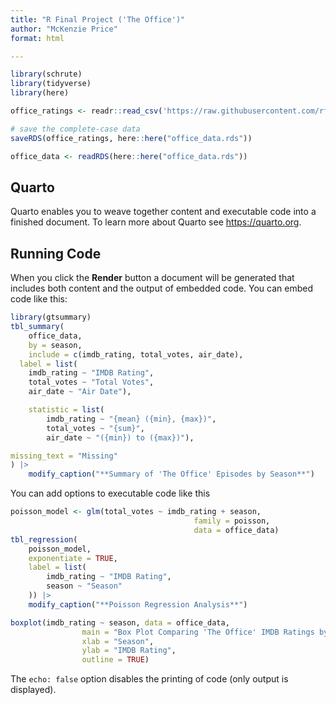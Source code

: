 ```yaml
---
title: "R Final Project ('The Office')"
author: "McKenzie Price"
format: html

---
```

```r
library(schrute)
library(tidyverse)
library(here)

office_ratings <- readr::read_csv('https://raw.githubusercontent.com/rfordatascience/tidytuesday/master/data/2020/2020-03-17/office_ratings.csv')

# save the complete-case data
saveRDS(office_ratings, here::here("office_data.rds"))

office_data <- readRDS(here::here("office_data.rds"))
```

## Quarto

Quarto enables you to weave together content and executable code into a finished document. To learn more about Quarto see <https://quarto.org>.

## Running Code
When you click the **Render** button a document will be generated that includes both content and the output of embedded code. You can embed code like this:

```r
library(gtsummary)
tbl_summary(
	office_data,
	by = season,
	include = c(imdb_rating, total_votes, air_date),
  label = list(
  	imdb_rating ~ "IMDB Rating",
  	total_votes ~ "Total Votes",
  	air_date ~ "Air Date"),

	statistic = list(
		imdb_rating ~ "{mean} ({min}, {max})",
		total_votes ~ "{sum}",
		air_date ~ "({min}) to ({max})"),

missing_text = "Missing"
) |>
	modify_caption("**Summary of 'The Office' Episodes by Season**")
```

You can add options to executable code like this 

```r
poisson_model <- glm(total_votes ~ imdb_rating + season,
										 family = poisson,
										 data = office_data)
tbl_regression(
	poisson_model,
	exponentiate = TRUE,
	label = list(
		imdb_rating ~ "IMDB Rating",
		season ~ "Season"
	)) |>
	modify_caption("**Poisson Regression Analysis**")
```

```r
boxplot(imdb_rating ~ season, data = office_data,
				main = "Box Plot Comparing 'The Office' IMDB Ratings by Season",
				xlab = "Season",
				ylab = "IMDB Rating",
				outline = TRUE)
```


The `echo: false` option disables the printing of code (only output is displayed).
